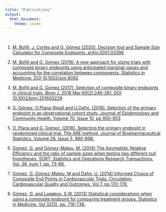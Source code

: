 ---
title: "Publications"
output:
  html_document:
    theme: cosmo
---

```{=html}
<style type="text/css">
h1.title {
  font-size: 36px;
  color: DarkRed;
  text-align: center;
}
</style>
```

<br>

1.  [M. Bofill, J. Cortés and G. Gómez (2020). Decision tool and Sample Size Calculator for Composite Endpoints. arXiv:2001.03396](https://arxiv.org/abs/2001.03396)

2.  [M. Bofill and G. Gómez (2019). A new approach for sizing trials with composite binary endpoints using anticipated marginal values and accounting for the correlation between components. Statistics in Medicine. DOI 10.1002/sim.8092](https://arxiv.org/abs/1807.01305)

3.  [M. Bofill and G. Gómez (2017). Selection of composite binary endpoints in clinical trials. Biom J. 2018 Mar;60(2):246-261. DOI 10.1002/bimj.201600229](https://pubmed.ncbi.nlm.nih.gov/29023990/)

4.  [G. Gómez, O.Plana-Ripoll and U.Dafni. (2016). Selection of the primary endpoint in an observational cohort study. Journal of Epidemiology and Community Health. Volume 70, Issue 10, pp 950-953](https://pubmed.ncbi.nlm.nih.gov/27072869/)

5.  [O. Plana and G. Gómez. (2016). Selecting the primary endpoint in randomized clinical trial. The ARE method. Journal of Biopharmaceutical Statistics. Volume 26, Issue 5, 880-898.](https://pubmed.ncbi.nlm.nih.gov/26400217/)

6.  [Gómez, G. and Gómez-Mateu, M. (2014) The Asymptotic Relative Efficiency and the ratio of sample sizes when testing two different null hypotheses. SORT: Statistics and Operations Research Transactions. Vol. 38, num 1, pp. 73-88.](https://www.raco.cat/index.php/SORT/article/view/277219/365151)

7.  [Gómez, G, Gómez-Mateu, M and Dafni, U. (2014) Informed Choice of Composite End Points in Cardiovascular Trials. Circulation: Cardiovascular Quality and Outcomes. Vol 7, pp 170-178.](https://pubmed.ncbi.nlm.nih.gov/24425702/)

8.  [Gómez, G. and Lagakos, S.W. (2013) Statistical considerations when using a composite endpoint for comparing treatment groups. Statistics in Medicine. Vol 32(5), pp. 719-738.](https://pubmed.ncbi.nlm.nih.gov/22855368/)
